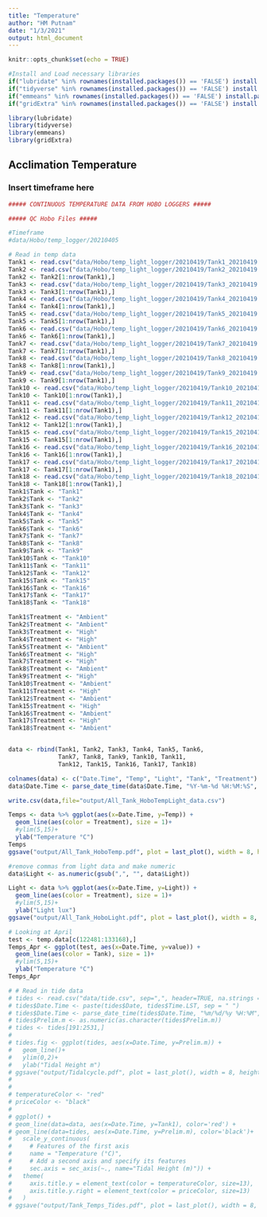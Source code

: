 ```yaml
---
title: "Temperature"
author: "HM Putnam"
date: "1/3/2021"
output: html_document
---
```


```r
knitr::opts_chunk$set(echo = TRUE)

#Install and Load necessary libraries
if("lubridate" %in% rownames(installed.packages()) == 'FALSE') install.packages('lubridate') 
if("tidyverse" %in% rownames(installed.packages()) == 'FALSE') install.packages('tidyverse') 
if("emmeans" %in% rownames(installed.packages()) == 'FALSE') install.packages('emmeans') 
if("gridExtra" %in% rownames(installed.packages()) == 'FALSE') install.packages('gridExtra') 

library(lubridate)
library(tidyverse)
library(emmeans)
library(gridExtra)
```

## Acclimation Temperature
### Insert timeframe here

```r
##### CONTINUOUS TEMPERATURE DATA FROM HOBO LOGGERS #####

##### QC Hobo Files #####

#Timeframe
#data/Hobo/temp_logger/20210405

# Read in temp data 
Tank1 <- read.csv("data/Hobo/temp_light_logger/20210419/Tank1_20210419.csv", sep=",", skip=c(3), header=FALSE, na.strings = "NA")[ ,1:3]
Tank2 <- read.csv("data/Hobo/temp_light_logger/20210419/Tank2_20210419.csv", sep=",", skip=c(3), header=FALSE, na.strings = "NA")[ ,1:3]
Tank2 <- Tank2[1:nrow(Tank1),]
Tank3 <- read.csv("data/Hobo/temp_light_logger/20210419/Tank3_20210419.csv", sep=",", skip=c(3), header=FALSE, na.strings = "NA")[ ,1:3]
Tank3 <- Tank3[1:nrow(Tank1),]
Tank4 <- read.csv("data/Hobo/temp_light_logger/20210419/Tank4_20210419.csv", sep=",", skip=c(3), header=FALSE, na.strings = "NA")[ ,1:3]
Tank4 <- Tank4[1:nrow(Tank1),]
Tank5 <- read.csv("data/Hobo/temp_light_logger/20210419/Tank5_20210419.csv", sep=",", skip=c(3), header=FALSE, na.strings = "NA")[ ,1:3]
Tank5 <- Tank5[1:nrow(Tank1),]
Tank6 <- read.csv("data/Hobo/temp_light_logger/20210419/Tank6_20210419.csv", sep=",", skip=c(3), header=FALSE, na.strings = "NA")[ ,1:3]
Tank6 <- Tank6[1:nrow(Tank1),]
Tank7 <- read.csv("data/Hobo/temp_light_logger/20210419/Tank7_20210419.csv", sep=",", skip=c(3), header=FALSE, na.strings = "NA")[ ,1:3]
Tank7 <- Tank7[1:nrow(Tank1),]
Tank8 <- read.csv("data/Hobo/temp_light_logger/20210419/Tank8_20210419.csv", sep=",", skip=c(3), header=FALSE, na.strings = "NA")[ ,1:3]
Tank8 <- Tank8[1:nrow(Tank1),]
Tank9 <- read.csv("data/Hobo/temp_light_logger/20210419/Tank9_20210419.csv", sep=",", skip=c(3), header=FALSE, na.strings = "NA")[ ,1:3]
Tank9 <- Tank9[1:nrow(Tank1),]
Tank10 <- read.csv("data/Hobo/temp_light_logger/20210419/Tank10_20210419.csv", sep=",", skip=c(3), header=FALSE, na.strings = "NA")[ ,1:3]
Tank10 <- Tank10[1:nrow(Tank1),]
Tank11 <- read.csv("data/Hobo/temp_light_logger/20210419/Tank11_20210419.csv", sep=",", skip=c(3), header=FALSE, na.strings = "NA")[ ,1:3]
Tank11 <- Tank11[1:nrow(Tank1),]
Tank12 <- read.csv("data/Hobo/temp_light_logger/20210419/Tank12_20210419.csv", sep=",", skip=c(3), header=FALSE, na.strings = "NA")[ ,1:3]
Tank12 <- Tank12[1:nrow(Tank1),]
Tank15 <- read.csv("data/Hobo/temp_light_logger/20210419/Tank15_20210419.csv", sep=",", skip=c(3), header=FALSE, na.strings = "NA")[ ,1:3]
Tank15 <- Tank15[1:nrow(Tank1),]
Tank16 <- read.csv("data/Hobo/temp_light_logger/20210419/Tank16_20210419.csv", sep=",", skip=c(3), header=FALSE, na.strings = "NA")[ ,1:3]
Tank16 <- Tank16[1:nrow(Tank1),]
Tank17 <- read.csv("data/Hobo/temp_light_logger/20210419/Tank17_20210419.csv", sep=",", skip=c(3), header=FALSE, na.strings = "NA")[ ,1:3]
Tank17 <- Tank17[1:nrow(Tank1),]
Tank18 <- read.csv("data/Hobo/temp_light_logger/20210419/Tank18_20210419.csv", sep=",", skip=c(3), header=FALSE, na.strings = "NA")[ ,1:3]
Tank18 <- Tank18[1:nrow(Tank1),]
Tank1$Tank <- "Tank1"
Tank2$Tank <- "Tank2"
Tank3$Tank <- "Tank3"
Tank4$Tank <- "Tank4"
Tank5$Tank <- "Tank5"
Tank6$Tank <- "Tank6"
Tank7$Tank <- "Tank7"
Tank8$Tank <- "Tank8"
Tank9$Tank <- "Tank9"
Tank10$Tank <- "Tank10"
Tank11$Tank <- "Tank11"
Tank12$Tank <- "Tank12"
Tank15$Tank <- "Tank15"
Tank16$Tank <- "Tank16"
Tank17$Tank <- "Tank17"
Tank18$Tank <- "Tank18"

Tank1$Treatment <- "Ambient"
Tank2$Treatment <- "Ambient"
Tank3$Treatment <- "High"
Tank4$Treatment <- "High"
Tank5$Treatment <- "Ambient"
Tank6$Treatment <- "High"
Tank7$Treatment <- "High"
Tank8$Treatment <- "Ambient"
Tank9$Treatment <- "High"
Tank10$Treatment <- "Ambient"
Tank11$Treatment <- "High"
Tank12$Treatment <- "Ambient"
Tank15$Treatment <- "High"
Tank16$Treatment <- "Ambient"
Tank17$Treatment <- "High"
Tank18$Treatment <- "Ambient"


data <- rbind(Tank1, Tank2, Tank3, Tank4, Tank5, Tank6,
              Tank7, Tank8, Tank9, Tank10, Tank11,
              Tank12, Tank15, Tank16, Tank17, Tank18)

colnames(data) <- c("Date.Time", "Temp", "Light", "Tank", "Treatment")
data$Date.Time <- parse_date_time(data$Date.Time, "%Y-%m-%d %H:%M:%S", tz = "EST")

write.csv(data,file="output/All_Tank_HoboTempLight_data.csv")

Temps <- data %>% ggplot(aes(x=Date.Time, y=Temp)) +
  geom_line(aes(color = Treatment), size = 1)+
  #ylim(5,15)+
  ylab("Temperature °C")
Temps
ggsave("output/All_Tank_HoboTemp.pdf", plot = last_plot(), width = 8, height = 4)

#remove commas from light data and make numeric
data$Light <- as.numeric(gsub(",", "", data$Light))

Light <- data %>% ggplot(aes(x=Date.Time, y=Light)) +
  geom_line(aes(color = Treatment), size = 1)+
  #ylim(5,15)+
  ylab("Light lux")
ggsave("output/All_Tank_HoboLight.pdf", plot = last_plot(), width = 8, height = 4)

```

```r
# Looking at April
test <- temp.data[c(122481:133168),]
Temps_Apr <- ggplot(test, aes(x=Date.Time, y=value)) +
  geom_line(aes(color = Tank), size = 1)+
  #ylim(5,15)+
  ylab("Temperature °C")
Temps_Apr
```


```r
# # Read in tide data 
# tides <- read.csv("data/tide.csv", sep=",", header=TRUE, na.strings = "NA")
# tides$Date.Time <- paste(tides$Date, tides$Time.LST, sep = " ")
# tides$Date.Time <- parse_date_time(tides$Date.Time, "%m/%d/%y %H:%M", tz = "EST")
# tides$Prelim.m <- as.numeric(as.character(tides$Prelim.m))
# tides <- tides[191:2531,]
# 
# tides.fig <- ggplot(tides, aes(x=Date.Time, y=Prelim.m)) +
#   geom_line()+
#   ylim(0,2)+
#   ylab("Tidal Height m")
# ggsave("output/Tidalcycle.pdf", plot = last_plot(), width = 8, height = 4)
# 
# 
# temperatureColor <- "red"
# priceColor <- "black"
# 
# ggplot() +
# geom_line(data=data, aes(x=Date.Time, y=Tank1), color='red') + 
# geom_line(data=tides, aes(x=Date.Time, y=Prelim.m), color='black')+
#   scale_y_continuous(
#     # Features of the first axis
#     name = "Temperature (°C)",
#     # Add a second axis and specify its features
#     sec.axis = sec_axis(~., name="Tidal Height (m)")) + 
#   theme(
#     axis.title.y = element_text(color = temperatureColor, size=13),
#     axis.title.y.right = element_text(color = priceColor, size=13)
#   )
# ggsave("output/Tank_Temps_Tides.pdf", plot = last_plot(), width = 8, height = 4)

```

